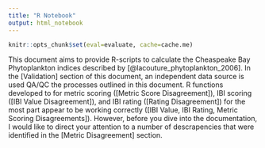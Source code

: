 ```yaml
---
title: "R Notebook"
output: html_notebook
---
```


```r
knitr::opts_chunk$set(eval=evaluate, cache=cache.me)
```

This document aims to provide R-scripts to calculate the Cheaspeake Bay Phytoplankton indices described by [@lacouture_phytoplankton_2006]. In the [Validation] section of this document, an independent data source is used QA/QC the processes outlined in this document. R functions developed to for metric scoring ([Metric Score Disagreement]), IBI scoring ([IBI Value Disagreement]), and IBI rating ([Rating Disagreement]) for the most part appear to be working correctly ([IBI Value, IBI Rating, Metric Scoring Disagreements]). However, before you dive into the documentation, I would like to direct your attention to a number of descrapencies that were identified in the [Metric Disagreement] section.





